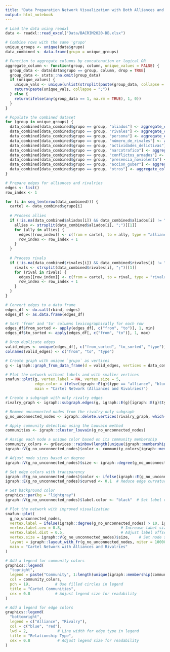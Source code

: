 ```yaml
---
title: "Data Preparation Network Visualization with Both Alliances and Rivalries Edges"
output: html_notebook
---
```


```r
# Load the data using readxl
data <- readxl::read_excel("Data/BACRIM2020-DB.xlsx")
```

```r
# Combine rows with the same 'grupo'
unique_groups <- unique(data$grupo)
data_combined <- data.frame(grupo = unique_groups)

# Function to aggregate columns by concatenation or logical OR
aggregate_column <- function(group, column, unique_values = FALSE) {
  group_data <- data[data$grupo == group, column, drop = TRUE]
  group_data <- stats::na.omit(group_data)
  if (unique_values) {
    unique_vals <- unique(unlist(strsplit(paste(group_data, collapse = ";"), ";")))
    return(paste(unique_vals, collapse = ";"))
  } else {
    return(ifelse(any(group_data == 1, na.rm = TRUE), 1, 0))
  }
}

# Populate the combined dataset
for (group in unique_groups) {
  data_combined[data_combined$grupo == group, "aliados"] <- aggregate_column(group, "aliados", TRUE)
  data_combined[data_combined$grupo == group, "rivales"] <- aggregate_column(group, "rivales", TRUE)
  data_combined[data_combined$grupo == group, "persona"] <- aggregate_column(group, "persona", TRUE)
  data_combined[data_combined$grupo == group, "número_de_rivales"] <- aggregate_column(group, "número de rivales")
  data_combined[data_combined$grupo == group, "actividades_delictivas"] <- aggregate_column(group, "actividades_delictivas")
  data_combined[data_combined$grupo == group, "narcotrafico"] <- aggregate_column(group, "narcotrafico")
  data_combined[data_combined$grupo == group, "conflictos_armados"] <- aggregate_column(group, "conflictos_armados")
  data_combined[data_combined$grupo == group, "presencia_noviolenta"] <- aggregate_column(group, "presencia_noviolenta")
  data_combined[data_combined$grupo == group, "accion_guber"] <- aggregate_column(group, "accion_guber")
  data_combined[data_combined$grupo == group, "otros"] <- aggregate_column(group, "otros")
}
```

```r
# Prepare edges for alliances and rivalries
edges <- list()
row_index <- 1

for (i in seq_len(nrow(data_combined))) {
  cartel <- data_combined$grupo[i]
  
  # Process allies
  if (!is.na(data_combined$aliados[i]) && data_combined$aliados[i] != "") {
    allies <- strsplit(data_combined$aliados[i], ";")[[1]]
    for (ally in allies) {
      edges[[row_index]] <- c(from = cartel, to = ally, type = "alliance")
      row_index <- row_index + 1
    }
  }
  
  # Process rivals
  if (!is.na(data_combined$rivales[i]) && data_combined$rivales[i] != "") {
    rivals <- strsplit(data_combined$rivales[i], ";")[[1]]
    for (rival in rivals) {
      edges[[row_index]] <- c(from = cartel, to = rival, type = "rivalry")
      row_index <- row_index + 1
    }
  }
}

# Convert edges to a data frame
edges_df <- do.call(rbind, edges)
edges_df <- as.data.frame(edges_df)

# Sort 'from' and 'to' columns lexicographically for each row
edges_df$from_sorted <- apply(edges_df[, c("from", "to")], 1, min)
edges_df$to_sorted <- apply(edges_df[, c("from", "to")], 1, max)

# Drop duplicate edges
valid_edges <- unique(edges_df[, c("from_sorted", "to_sorted", "type")])
colnames(valid_edges) <- c("from", "to", "type")
```

```r
# Create graph with unique `grupo` as vertices
g <- igraph::graph_from_data_frame(d = valid_edges, vertices = data_combined, directed = FALSE)
```

```r
# Plot the network without labels and with smaller vertices
snafun::plot(g, vertex.label = NA, vertex.size = 5, 
             edge.color = ifelse(igraph::E(g)$type == "alliance", "blue", "red"),
             main = "Cartel Network (Alliances and Rivalries)")
```

```r
# Create a subgraph with only rivalry edges
rivalry_graph <- igraph::subgraph.edges(g, igraph::E(g)[igraph::E(g)$type == "rivalry"])

# Remove unconnected nodes from the rivalry-only subgraph
g_no_unconnected_nodes <- igraph::delete.vertices(rivalry_graph, which(igraph::degree(rivalry_graph) == 0))

# Apply community detection using the Louvain method
communities <- igraph::cluster_louvain(g_no_unconnected_nodes)

# Assign each node a unique color based on its community membership
community_colors <- grDevices::rainbow(length(unique(igraph::membership(communities))))
igraph::V(g_no_unconnected_nodes)$color <- community_colors[igraph::membership(communities)]

# Adjust node sizes based on degree
igraph::V(g_no_unconnected_nodes)$size <- igraph::degree(g_no_unconnected_nodes, mode = "all") * 0.5 + 5

# Set edge colors with transparency
igraph::E(g_no_unconnected_nodes)$color <- ifelse(igraph::E(g_no_unconnected_nodes)$type == "alliance", grDevices::adjustcolor("blue", alpha.f = 0.5), grDevices::adjustcolor("red", alpha.f = 0.5))
igraph::E(g_no_unconnected_nodes)$curved <- 0.1  # Reduce edge curvature

# Set background color
graphics::par(bg = "lightgray")
igraph::V(g_no_unconnected_nodes)$label.color <- "black"  # Set label color to black for visibility

# Plot the network with improved visualization
snafun::plot(
  g_no_unconnected_nodes,
  vertex.label = ifelse(igraph::degree(g_no_unconnected_nodes) > 10, igraph::V(g_no_unconnected_nodes)$name, NA),  # Display labels for nodes with high degree
  vertex.label.cex = 0.8,                          # Increase label size
  vertex.label.dist = 0.5,                         # Adjust label offset
  vertex.size = igraph::V(g_no_unconnected_nodes)$size,    # Set node size by degree
  layout = igraph::layout_with_fr(g_no_unconnected_nodes, niter = 10000, area = 30 * igraph::vcount(g_no_unconnected_nodes)^2),  # Fruchterman-Reingold layout
  main = "Cartel Network with Alliances and Rivalries"
)

# Add a legend for community colors
graphics::legend(
  "topright",
  legend = paste("Community", 1:length(unique(igraph::membership(communities)))),
  col = community_colors,
  pch = 19,           # Use filled circles in legend
  title = "Cartel Communities",
  cex = 0.8           # Adjust legend size for readability
)

# Add a legend for edge colors
graphics::legend(
  "bottomright",
  legend = c("Alliance", "Rivalry"),
  col = c("blue", "red"),
  lwd = 2,             # Line width for edge type in legend
  title = "Relationship Type",
  cex = 0.8            # Adjust legend size for readability
)
```


